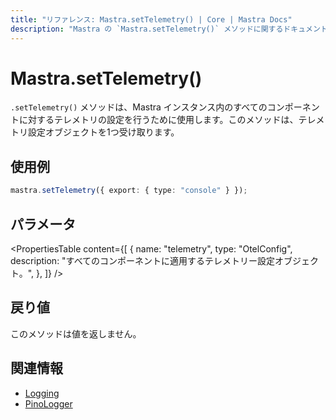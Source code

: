 ```yaml
---
title: "リファレンス: Mastra.setTelemetry() | Core | Mastra Docs"
description: "Mastra の `Mastra.setTelemetry()` メソッドに関するドキュメント。すべてのコンポーネントのテレメトリー設定を一括で構成します。"
---
```


# Mastra.setTelemetry()

`.setTelemetry()` メソッドは、Mastra インスタンス内のすべてのコンポーネントに対するテレメトリの設定を行うために使用します。このメソッドは、テレメトリ設定オブジェクトを1つ受け取ります。

## 使用例

```typescript copy
mastra.setTelemetry({ export: { type: "console" } });
```


## パラメータ

<PropertiesTable
  content={[
    {
      name: "telemetry",
      type: "OtelConfig",
      description:
        "すべてのコンポーネントに適用するテレメトリー設定オブジェクト。",
    },
  ]}
/>

## 戻り値

このメソッドは値を返しません。

## 関連情報

- [Logging](/docs/observability/logging)
- [PinoLogger](/reference/observability/logging/pino-logger)